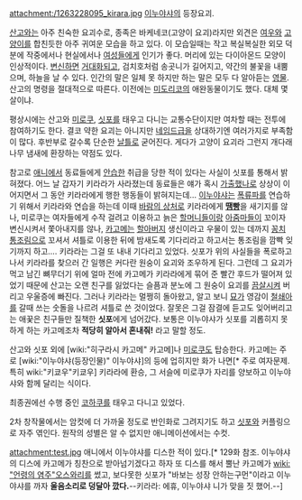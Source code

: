 attachment:/1263228095_kirara.jpg
[[이누야샤]]의 등장요괴.

[[산고]]와는 아주 친숙한 요괴수로, 종족은 바케네코(고양이 요괴)라지만 외견은 [[여우]]와 [[고양이]]를 합친듯한 아주 귀여운 모습을 하고 있다. 이 모습일때는 작고 복실복실한 외모 덕분에 작중에서나 현실에서나 [[여성]]들에게 인기가 좋다. 머리에 있는 다이아몬드 모양이 인상적이다. [[변신]]하면 [[거대화]]되고, 검치호처럼 송곳니가 길어지고, 약간의 불꽃을 내뿜으며, 하늘을 날 수 있다. 인간의 말은 일체 못 하지만 하는 말은 모두 다 알아듣는 [[영물]]. 산고의 명령을 절대적으로 따른다. 이전에는 [[미도리코]]의 애완동물이기도 했다. 대체 몇 살이냐.

평상시에는 산고와 [[미로쿠]], [[싯포]]를 태우고 다니는 교통수단이지만 여차할 때는 전투에 참여하기도 한다. 결코 약한 요괴는 아니지만 [[네임드]]급을 상대하기엔 여러가지로 부족함이 많다. 후반부로 갈수록 단순한 [[날틀]]로 굳어진다. 게다가 고양이 요괴라 그런지 개다래나무 냄새에 환장하는 약점도 있다.

참고로 [[애니]]에서 동료들에게 [[안습]]한 취급을 당한 적이 있다는 사실이 싯포를 통해서 밝혀졌다. 어느 날 갑자기 키라라가 사라졌는데 동료들은 얘가 혹시 [[가출]]했나로 상상이 이어지면서 그 동안 키라라에게 행한 행동들이 밝혀지는데… [[이누야샤]]는 [[폭류파]]를 연습하기 위해서 키라라와 연습을 하는데 이때 [[바람의 상처]]로 키라라에게 '''[[땜빵]]'''을 새기지를 않나, 미로쿠는 여자들에게 수작 걸려고 이용하고 늙은 [[할머니]]들이랑 [[아줌마]]들이 꼬이자 변신시켜서 쫓아내지를 않나, [[카고메]]는 [[할아버지]] 생신이라고 우물이 있는 데까지 [[꽁치]] [[통조림]]으로 꼬셔서 셔틀로 이용한 뒤에 밤새도록 기다리라고 하고서는 통조림을 깜빡 잊기까지 하고…. 키라라는 그걸 또 내내 기다리고 있었다. 싯포가 위의 사실들을 폭로하고 나서 키라라를 찾으러 간 일행은 커다란 원숭이 요괴와 조우하게 된다. 그런데 그 요괴가 먹고 남긴 뼈무더기 위에 얼마 전에 카고메가 키라라에게 묶어 준 빨간 후드가 떨어져 있었기 때문에 산고는 오랜 친구를 잃었다는 슬픔과 분노에 그 원숭이 요괴를 [[끔살]]시켜 버리고 우울증에 빠진다. 그러나 키라라는 멀쩡히 돌아왔고, 알고 보니 [[묘가]] 영감이 [[철쇄아]]를 갈때 쓰는 숫돌을 나르려 셔틀로 쓴 것이었다. 잘못은 그걸 잠결에 듣고도 잊어버리고는 애꿎은 친구들만 질책한 '''싯포'''에게 넘어갔다. 보통은 이누야샤가 싯포를 괴롭히지 못 하게 하는 카고메조차 '''적당히 알아서 혼내줘!''' 라고 말할 정도.

산고와 싯포 외에 [wiki:"히구라시 카고메" 카고메]나 [[미로쿠]]도 탑승한다. 카고메는 주로 [wiki:"이누야샤(등장인물)" 이누야샤]의 등에 업히지만 화가 나면[* 주로 여자문제. 특히 wiki:"키쿄우"키쿄우] 키라라에 환승, 그 서슬에 미로쿠가 자리를 양보하고 이누야샤와 함께 달리는 식이다.

최종권에선 수행 중인 [[코하쿠]]를 태우고 다니고 있었다.

2차 창작물에서는 암컷에 더 가까울 정도로 반인화로 그려지기도 하고 [[싯포]]와 커플링으로 자주 엮인다. 원작의 성별은 알 수 없지만 애니메이션에서는 수컷.

attachment:test.jpg
애니에서 이누야샤를 디스한 적이 있다.[* 129화 참조. 이누야샤의 디스에 카고메가 칭찬으로 받아넘기겠다고 하자 또 디스를 해서 뿔난 카고메가 [[wiki: "언령의 염주"오스와리]]를 썼고, 보다못한 싯포가 "바보는 성장 안하는구먼"이라고 이누야샤를 까자 '''울음소리로 덩달아 깠다.'''--키라라: 에휴, 이누야샤 니가 맞을 짓 했어.--]

